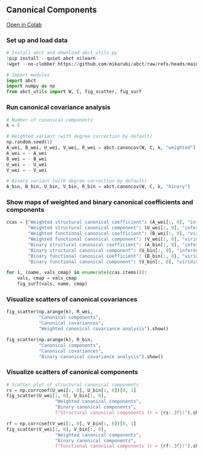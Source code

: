 ## Canonical Components

[Open in Colab](https://colab.research.google.com/github/mikarubi/abct/blob/main/docs-code/examples/3_canoncov.ipynb){.btn .btn-primary .btn-sm}

### Set up and load data

```python

# Install abct and download abct_utils.py
!pip install --quiet abct nilearn
!wget --no-clobber https://github.com/mikarubi/abct/raw/refs/heads/main/docs-code/examples/abct_utils.py

# Import modules
import abct
import numpy as np
from abct_utils import W, C, fig_scatter, fig_surf

```

### Run canonical covariance analysis

```python

# Number of canonical components
k = 5

# Weighted variant (with degree correction by default)
np.random.seed(1)
A_wei, B_wei, U_wei, V_wei, R_wei = abct.canoncov(W, C, k, "weighted")
A_wei = - A_wei
B_wei = - B_wei
U_wei = - U_wei
V_wei = - V_wei

# Binary variant (with degree correction by default)
A_bin, B_bin, U_bin, V_bin, R_bin = abct.canoncov(W, C, k, "binary")

```

### Show maps of weighted and binary canonical coefficients and components

```python

ccas = {"Weighted structural canonical coefficient": (A_wei[:, 0], "inferno"),
        "Weighted structural canonical component": (U_wei[:, 0], "inferno"),
        "Weighted functional canonical coefficient": (B_wei[:, 0], "viridis"),
        "Weighted functional canonical component": (V_wei[:, 0], "viridis"),
        "Binary structural canonical coefficient": (A_bin[:, 0], "inferno"),
        "Binary structural canonical component": (U_bin[:, 0], "inferno"),
        "Binary functional canonical coefficient": (B_bin[:, 0], "viridis"),
        "Binary functional canonical component": (V_bin[:, 0], "viridis")}

for i, (name, vals_cmap) in enumerate(ccas.items()):
    vals, cmap = vals_cmap
    fig_surf(vals, name, cmap)

```

### Visualize scatters of canonical covariances

```python

fig_scatter(np.arange(k), R_wei, 
            "Canonical components", 
            "Canonical covariances", 
            "Weighted canonical covariance analysis").show()

fig_scatter(np.arange(k), R_bin, 
            "Canonical components", 
            "Canonical covariances", 
            "Binary canonical covariance analysis").show()

```

### Visualize scatters of canonical components
```python

# Scatter plot of structural canonical components
rs = np.corrcoef(U_wei[:, 0], U_bin[:, 0])[0, 1]
fig_scatter(U_wei[:, 0], U_bin[:, 0],
                  "Weighted canonical components",
                  "Binary canonical components",
                  f"Structural canonical components (r = {rs:.3f})").show()

rf = np.corrcoef(V_wei[:, 0], V_bin[:, 0])[0, 1]
fig_scatter(V_wei[:, 0], V_bin[:, 0],
                  "Weighted canonical components",
                  "Binary canonical components",
                  f"Functional canonical components (r = {rf:.3f})").show()

```